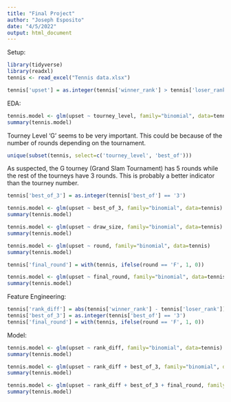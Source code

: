 ---
title: "Final Project"
author: "Joseph Esposito"
date: "4/5/2022"
output: html_document
---

Setup:
```{r message=FALSE}
library(tidyverse)
library(readxl)
tennis <- read_excel("Tennis data.xlsx")
```

```{r message=FALSE}
tennis['upset'] = as.integer(tennis['winner_rank'] > tennis['loser_rank'])
```

EDA:
```{r message=FALSE}
tennis.model <- glm(upset ~ tourney_level, family="binomial", data=tennis)
summary(tennis.model)
```

Tourney Level 'G' seems to be very important. This could be because of the number of rounds depending on the tournament.

```{r message=FALSE}
unique(subset(tennis, select=c('tourney_level', 'best_of')))
```

As suspected, the G tourney (Grand Slam Tournament) has 5 rounds while the rest of the tourneys have 3 rounds. This is probably a better indicator than the tourney number.

```{r message=FALSE}
tennis['best_of_3'] = as.integer(tennis['best_of'] == '3')

tennis.model <- glm(upset ~ best_of_3, family="binomial", data=tennis)
summary(tennis.model)
```

```{r message=FALSE}
tennis.model <- glm(upset ~ draw_size, family="binomial", data=tennis)
summary(tennis.model)
```

```{r message=FALSE}
tennis.model <- glm(upset ~ round, family="binomial", data=tennis)
summary(tennis.model)
```

```{r message=FALSE}
tennis['final_round'] = with(tennis, ifelse(round == 'F', 1, 0))

tennis.model <- glm(upset ~ final_round, family="binomial", data=tennis)
summary(tennis.model)
```

Feature Engineering:
```{r message=FALSE}
tennis['rank_diff'] = abs(tennis['winner_rank'] - tennis['loser_rank'])
tennis['best_of_3'] = as.integer(tennis['best_of'] == '3')
tennis['final_round'] = with(tennis, ifelse(round == 'F', 1, 0))
```

Model:
```{r message=FALSE}
tennis.model <- glm(upset ~ rank_diff, family="binomial", data=tennis)
summary(tennis.model)
```

```{r message=FALSE}
tennis.model <- glm(upset ~ rank_diff + best_of_3, family="binomial", data=tennis)
summary(tennis.model)
```

```{r message=FALSE}
tennis.model <- glm(upset ~ rank_diff + best_of_3 + final_round, family="binomial", data=tennis)
summary(tennis.model)
```